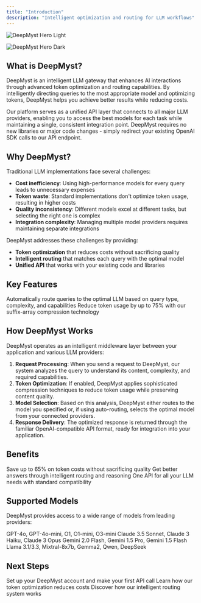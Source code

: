 ```yaml
---
title: "Introduction"
description: "Intelligent optimization and routing for LLM workflows"
---
```


<img
  alt="DeepMyst Hero Light"
  classname="block dark:hidden"
  src="/images/deepmyst-hero-light.png"
/>

<img
  alt="DeepMyst Hero Dark"
  classname="hidden dark:block"
  src="/images/deepmyst-hero-dark.png"
/>

## What is DeepMyst?

DeepMyst is an intelligent LLM gateway that enhances AI interactions through advanced token optimization and routing capabilities. By intelligently directing queries to the most appropriate model and optimizing tokens, DeepMyst helps you achieve better results while reducing costs.

Our platform serves as a unified API layer that connects to all major LLM providers, enabling you to access the best models for each task while maintaining a single, consistent integration point. DeepMyst requires no new libraries or major code changes - simply redirect your existing OpenAI SDK calls to our API endpoint.

## Why DeepMyst?

Traditional LLM implementations face several challenges:

- **Cost inefficiency**: Using high-performance models for every query leads to unnecessary expenses
- **Token waste**: Standard implementations don't optimize token usage, resulting in higher costs
- **Quality inconsistency**: Different models excel at different tasks, but selecting the right one is complex
- **Integration complexity**: Managing multiple model providers requires maintaining separate integrations

DeepMyst addresses these challenges by providing:

- **Token optimization** that reduces costs without sacrificing quality
- **Intelligent routing** that matches each query with the optimal model
- **Unified API** that works with your existing code and libraries

## Key Features

<CardGroup cols="2">
  <Card title="Smart Routing" icon="route" href="/routing">
    Automatically route queries to the optimal LLM based on query type, complexity, and capabilities
  </Card>
  <Card title="Token Optimization" icon="compress" href="/token-optimization">
    Reduce token usage by up to 75% with our suffix-array compression technology
  </Card>
</CardGroup>

## How DeepMyst Works

DeepMyst operates as an intelligent middleware layer between your application and various LLM providers:

1. **Request Processing**: When you send a request to DeepMyst, our system analyzes the query to understand its content, complexity, and required capabilities.
2. **Token Optimization**: If enabled, DeepMyst applies sophisticated compression techniques to reduce token usage while preserving content quality.
3. **Model Selection**: Based on this analysis, DeepMyst either routes to the model you specified or, if using auto-routing, selects the optimal model from your connected providers.
4. **Response Delivery**: The optimized response is returned through the familiar OpenAI-compatible API format, ready for integration into your application.

## Benefits

<CardGroup cols="3">
  <Card title="Cost Reduction" icon="dollar-sign">
    Save up to 65% on token costs without sacrificing quality
  </Card>
  <Card title="Performance Boost" icon="gauge-high">
    Get better answers through intelligent routing and reasoning
  </Card>
  <Card title="Simplified Integration" icon="plug">
    One API for all your LLM needs with standard compatibility
  </Card>
</CardGroup>

## Supported Models

DeepMyst provides access to a wide range of models from leading providers:

<CardGroup cols="2">
  <Card title="OpenAI" icon="openai">
    GPT-4o, GPT-4o-mini, O1, O1-mini, O3-mini
  </Card>
  <Card title="Anthropic" icon="a">
    Claude 3.5 Sonnet, Claude 3 Haiku, Claude 3 Opus
  </Card>
  <Card title="Google" icon="google">
    Gemini 2.0 Flash, Gemini 1.5 Pro, Gemini 1.5 Flash
  </Card>
  <Card title="Groq" icon="bolt">
    Llama 3.1/3.3, Mixtral-8x7b, Gemma2, Qwen, DeepSeek
  </Card>
</CardGroup>

## Next Steps

<CardGroup cols="3">
  <Card title="Getting Started" icon="rocket" href="/quickstart">
    Set up your DeepMyst account and make your first API call
  </Card>
  <Card title="Token Optimization" icon="file-contract" href="/token-optimization">
    Learn how our token optimization reduces costs
  </Card>
  <Card title="Smart Routing" icon="sitemap" href="/routing">
    Discover how our intelligent routing system works
  </Card>
</CardGroup>